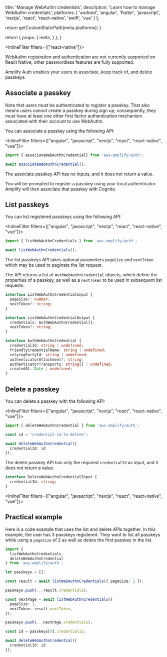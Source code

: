 
  title: 'Manage WebAuthn credentials',
  description: 'Learn how to manage WebAuthn credentials',
  platforms: [
    'android',
    'angular',
    'flutter',
    'javascript',
    'nextjs',
    'react',
    'react-native',
    'swift',
    'vue'
  ]
};

  return getCustomStaticPath(meta.platforms);
}

  return {
    props: {
      meta,
    }
  };
}

<InlineFilter filters={["react-native"]}>
<Callout warning>

WebAuthn registration and authentication are not currently supported on React Native, other passwordless features are fully supported.

</Callout>
</InlineFilter>

Amplify Auth enables your users to associate, keep track of, and delete passkeys.

## Associate a passkey

Note that users must be authenticated to register a passkey. That also means users cannot create a passkey during sign up; consequently, they must have at least one other first factor authentication mechanism associated with their account to use WebAuthn.

You can associate a passkey using the following API:

<InlineFilter filters={["angular", "javascript", "nextjs", "react", "react-native", "vue"]}>

```ts
import { associateWebAuthnCredential} from 'aws-amplify/auth';

await associateWebAuthnCredential();
```

The associate passkey API has no inputs, and it does not return a value.

</InlineFilter>

You will be prompted to register a passkey using your local authenticator. Amplify will then associate that passkey with Cognito.

## List passkeys

You can list registered passkeys using the following API:

<InlineFilter filters={["angular", "javascript", "nextjs", "react", "react-native", "vue"]}>

```ts
import { listWebAuthnCredentials } from 'aws-amplify/auth';

await listWebAuthnCredentials();
```

The list passkeys API takes optional parameters `pageSize` and `nextToken` which may be used to paginate the list request.

The API returns a list of `AuthWebAuthnCredential` objects, which define the properties of a passkey, as well as a `nextToken` to be used in subsequent list requests.

```ts
interface ListWebAuthnCredentialInput {
  pageSize?: number;
  nextToken?: string;
}

interface ListWebAuthnCredentialOutput {
  credentials: AuthWebAuthnCredential[];
  nextToken?: string;
}

interface AuthWebAuthnCredential {
  credentialId: string | undefined;
  friendlyCredentialName: string | undefined;
  relyingPartyId: string | undefined;
  authenticatorAttachment?: string;
  authenticatorTransports: string[] | undefined;
  createdAt: Date | undefined;
}
```

</InlineFilter>

## Delete a passkey

You can delete a passkey with the following API:

<InlineFilter filters={["angular", "javascript", "nextjs", "react", "react-native", "vue"]}>

```ts
import { deleteWebAuthnCredential } from 'aws-amplify/auth';

const id = "credential-id-to-delete";

await deleteWebAuthnCredential({
  credentialId: id
});
```

The delete passkey API has only the required `credentialId` as input, and it does not return a value.

```ts
interface DeleteWebAuthnCredentialInput {
  credentialId: string;
}
```

</InlineFilter>

<InlineFilter filters={["angular", "javascript", "nextjs", "react", "react-native", "vue"]}>

## Practical example

Here is a code example that uses the list and delete APIs together. In this example, the user has 3 passkeys registered. They want to list all passkeys while using a `pageSize` of 2 as well as delete the first passkey in the list.

```ts
import { 
  listWebAuthnCredentials,
  deleteWebAuthnCredential
} from 'aws-amplify/auth';

let passkeys = [];

const result = await listWebAuthnCredentials({ pageSize: 2 });

passkeys.push(...result.credentials);

const nextPage = await listWebAuthnCredentials({
  pageSize: 2,
  nextToken: result.nextToken,
});

passkeys.push(...nextPage.credentials);

const id = passkeys[0].credentialId;

await deleteWebAuthnCredential({
  credentialId: id
});
```

</InlineFilter>
